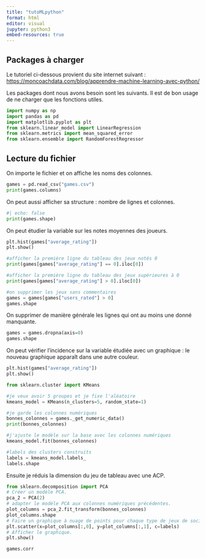 ```yaml
---
title: "tutoMLpython"
format: html
editor: visual
jupyter: python3
embed-resources: true
---
```


## Packages à charger

Le tutoriel ci-dessous provient du site internet suivant : <https://moncoachdata.com/blog/apprendre-machine-learning-avec-python/>

Les packages dont nous avons besoin sont les suivants. Il est de bon usage de ne charger que les fonctions utiles.

```python
import numpy as np
import pandas as pd
import matplotlib.pyplot as plt
from sklearn.linear_model import LinearRegression
from sklearn.metrics import mean_squared_error
from sklearn.ensemble import RandomForestRegressor 
```

## Lecture du fichier

On importe le fichier et on affiche les noms des colonnes.

```python
games = pd.read_csv("games.csv")
print(games.columns)
```

On peut aussi afficher sa structure : nombre de lignes et colonnes.

```python
#| echo: false
print(games.shape)
```

On peut étudier la variable sur les notes moyennes des joueurs.

```python
plt.hist(games["average_rating"])
plt.show()
```

```python
#afficher la première ligne du tableau des jeux notés 0
print(games[games["average_rating"] == 0].iloc[0])

#afficher la première ligne du tableau des jeux supérieures à 0
print(games[games["average_rating"] > 0].iloc[0])
```

```python
#on supprimer les jeux sans commentaires
games = games[games["users_rated"] > 0]
games.shape
```

On supprimer de manière générale les lignes qui ont au moins une donné manquante.

```python
games = games.dropna(axis=0)
games.shape
```

On peut vérifier l'incidence sur la variable étudiée avec un graphique : le nouveau graphique apparaît dans une autre couleur.

```python
plt.hist(games["average_rating"])
plt.show()
```

```python
from sklearn.cluster import KMeans

#je veux avoir 5 groupes et je fixe l'aléatoire 
kmeans_model = KMeans(n_clusters=5, random_state=1)

#je garde les colonnes numériques
bonnes_colonnes = games._get_numeric_data()
print(bonnes_colonnes)

#j'ajuste le modèle sur la base avec les colonnes numériques
kmeans_model.fit(bonnes_colonnes)

#labels des clusters construits
labels = kmeans_model.labels_
labels.shape
```

Ensuite je réduis la dimension du jeu de tableau avec une ACP.

```python
from sklearn.decomposition import PCA
# Créer un modèle PCA.
pca_2 = PCA(2)
# adapter le modèle PCA aux colonnes numériques précédentes.
plot_columns = pca_2.fit_transform(bonnes_colonnes)
plot_columns.shape
# Faire un graphique à nuage de points pour chaque type de jeux de société, à partir des clusters.
plt.scatter(x=plot_columns[:,0], y=plot_columns[:,1], c=labels)
# Afficher le graphique.
plt.show()
```

```python
games.corr
```
